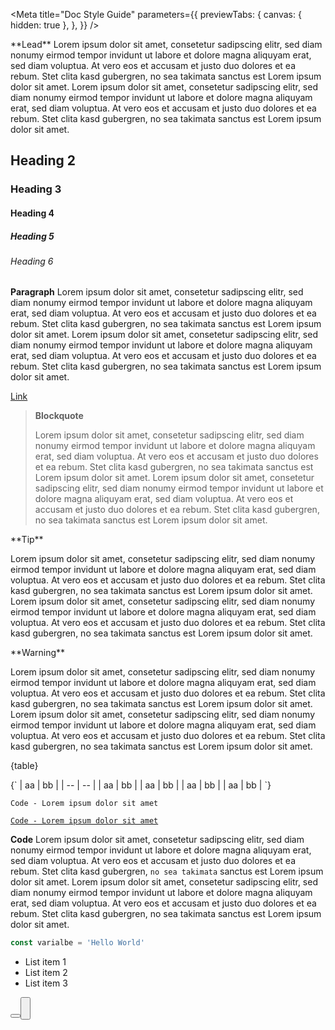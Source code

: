 
<Meta
  title="Doc Style Guide"
  parameters={{
    previewTabs: {
      canvas: { hidden: true },
    },
  }}
/>

<Banner label="Doc Style Guide" section="Root" />

<Lead>
  **Lead** Lorem ipsum dolor sit amet, consetetur sadipscing elitr, sed diam nonumy eirmod tempor invidunt ut labore et
  dolore magna aliquyam erat, sed diam voluptua. At vero eos et accusam et justo duo dolores et ea rebum. Stet clita
  kasd gubergren, no sea takimata sanctus est Lorem ipsum dolor sit amet. Lorem ipsum dolor sit amet, consetetur
  sadipscing elitr, sed diam nonumy eirmod tempor invidunt ut labore et dolore magna aliquyam erat, sed diam voluptua.
  At vero eos et accusam et justo duo dolores et ea rebum. Stet clita kasd gubergren, no sea takimata sanctus est Lorem
  ipsum dolor sit amet.
</Lead>

## Heading 2

### Heading 3

#### Heading 4

##### Heading 5

###### Heading 6

**Paragraph** Lorem ipsum dolor sit amet, consetetur sadipscing elitr, sed diam nonumy eirmod tempor invidunt ut labore et dolore magna aliquyam erat, sed diam voluptua. At vero eos et accusam et justo duo dolores et ea rebum. Stet clita kasd gubergren, no sea takimata sanctus est Lorem ipsum dolor sit amet. Lorem ipsum dolor sit amet, consetetur sadipscing elitr, sed diam nonumy eirmod tempor invidunt ut labore et dolore magna aliquyam erat, sed diam voluptua. At vero eos et accusam et justo duo dolores et ea rebum. Stet clita kasd gubergren, no sea takimata sanctus est Lorem ipsum dolor sit amet.

[Link](https://www.baloise.ch)

> **Blockquote**
>
> Lorem ipsum dolor sit amet, consetetur sadipscing elitr, sed diam nonumy eirmod tempor invidunt ut
> labore et dolore magna aliquyam erat, sed diam voluptua. At vero eos et accusam et justo duo dolores et ea rebum. Stet
> clita kasd gubergren, no sea takimata sanctus est Lorem ipsum dolor sit amet. Lorem ipsum dolor sit amet, consetetur
> sadipscing elitr, sed diam nonumy eirmod tempor invidunt ut labore et dolore magna aliquyam erat, sed diam voluptua.
> At vero eos et accusam et justo duo dolores et ea rebum. Stet clita kasd gubergren, no sea takimata sanctus est Lorem
> ipsum dolor sit amet.

<InfoQuote>
**Tip**

Lorem ipsum dolor sit amet, consetetur sadipscing elitr, sed diam nonumy eirmod tempor invidunt ut labore et
dolore magna aliquyam erat, sed diam voluptua. At vero eos et accusam et justo duo dolores et ea rebum. Stet clita
kasd gubergren, no sea takimata sanctus est Lorem ipsum dolor sit amet. Lorem ipsum dolor sit amet, consetetur
sadipscing elitr, sed diam nonumy eirmod tempor invidunt ut labore et dolore magna aliquyam erat, sed diam voluptua.
At vero eos et accusam et justo duo dolores et ea rebum. Stet clita kasd gubergren, no sea takimata sanctus est Lorem
ipsum dolor sit amet.

</InfoQuote>

<WarningQuote>
**Warning**

Lorem ipsum dolor sit amet, consetetur sadipscing elitr, sed diam nonumy eirmod tempor invidunt ut labore
et dolore magna aliquyam erat, sed diam voluptua. At vero eos et accusam et justo duo dolores et ea rebum. Stet clita
kasd gubergren, no sea takimata sanctus est Lorem ipsum dolor sit amet. Lorem ipsum dolor sit amet, consetetur
sadipscing elitr, sed diam nonumy eirmod tempor invidunt ut labore et dolore magna aliquyam erat, sed diam voluptua.
At vero eos et accusam et justo duo dolores et ea rebum. Stet clita kasd gubergren, no sea takimata sanctus est Lorem
ipsum dolor sit amet.

</WarningQuote>


<Markdown>{table}</Markdown>

<Markdown>
  {`
| aa | bb |
| -- | -- |
| aa | bb |
| aa | bb |
| aa | bb |
| aa | bb |
`}
</Markdown>

`Code - Lorem ipsum dolor sit amet`

[`Code - Lorem ipsum dolor sit amet`](https://www.baloise.ch)

**Code** Lorem ipsum dolor sit amet, consetetur sadipscing elitr, sed diam nonumy eirmod tempor invidunt ut
labore et dolore magna aliquyam erat, sed diam voluptua. At vero eos et accusam et justo duo dolores et ea rebum. Stet
clita kasd gubergren, `no sea takimata` sanctus est Lorem ipsum dolor sit amet. Lorem ipsum dolor sit amet, consetetur
sadipscing elitr, sed diam nonumy eirmod tempor invidunt ut labore et dolore magna aliquyam erat, sed diam voluptua.
At vero eos et accusam et justo duo dolores et ea rebum. Stet clita kasd gubergren, no sea takimata sanctus est Lorem
ipsum dolor sit amet.

```typescript
const varialbe = 'Hello World'
```

- List item 1
- List item 2
- List item 3

<Button label="My Button" />
<Button label="My Button" color="primary" />

<br />
<br />

<ButtonLink label="My Button" link="https://www.baloise.ch" />
<ButtonLink label="My Button" link="https://www.baloise.ch" color="primary" />

<Unstyled>
  <div className="is-flex is-flex-wrap-wrap fg-normal my-x-large">
    <ButtonCard
      icon="💬"
      label="Ask a question"
      description="Usage question or discussion about the Baloise Design System"
      link="https://github.com/baloise/design-system/issues/new?assignees=&labels=💬+question&template=question_report.yml&title=%3Aspeech_balloon%3A+question%28component%29%3A+title"
    ></ButtonCard>
    <ButtonCard
      icon="🐛"
      label="Report a bug"
      description="Create a report to help us improve Get started"
      link="https://github.com/baloise/design-system/issues/new?assignees=&labels=🐛+bug&template=bug_report.yml&title=%3Abug%3A+fix%28component%29%3A+title"
    ></ButtonCard>
    <ButtonCard
      icon="✨"
      label="Request a feature"
      description="Suggest an idea for this project"
      link="https://github.com/baloise/design-system/issues/new?assignees=&labels=✨+feature&template=feature_report.yml&title=%3Asparkles%3A+feat%28component%29%3A+title"
    ></ButtonCard>
  </div>
</Unstyled>
